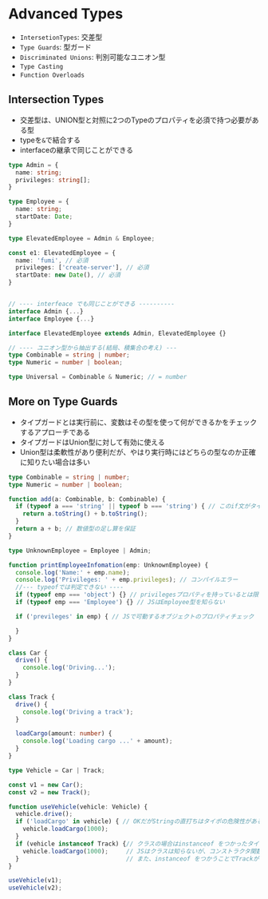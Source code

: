 # Advanced Types

- `IntersetionTypes`: 交差型
- `Type Guards`: 型ガード
- `Discriminated Unions`: 判別可能なユニオン型
- `Type Casting`
- `Function Overloads`


## Intersection Types
- 交差型は、UNION型と対照に2つのTypeのプロパティを必須で持つ必要がある型
- typeを`&`で結合する
- interfaceの継承で同じことができる
```ts
type Admin = {
  name: string;
  privileges: string[];
}

type Employee = {
  name: string;
  startDate: Date;
}

type ElevatedEmployee = Admin & Employee;

const e1: ElevatedEmployee = {
  name: 'fumi', // 必須
  privileges: ['create-server'], // 必須
  startDate: new Date(), // 必須
}


// ---- interfeace でも同じことができる ----------
interface Admin {...}
interface Employee {...}

interface ElevatedEmployee extends Admin, ElevatedEmployee {}

// ---- ユニオン型から抽出する(結局、積集合の考え) ---
type Combinable = string | number;
type Numeric = number | boolean;

type Universal = Combinable & Numeric; // = number
```



## More on Type Guards
- タイプガードとは実行前に、変数はその型を使って何ができるかをチェックするアプローチである
- タイプガードはUnion型に対して有効に使える
- Union型は柔軟性があり便利だが、やはり実行時にはどちらの型なのか正確に知りたい場合は多い

```ts filename="typeofを使ったタイプガード"
type Combinable = string | number;
type Numeric = number | boolean;

function add(a: Combinable, b: Combinable) {
  if (typeof a === 'string' || typeof b === 'string') { // このif文がタイプガードと呼ばれる
    return a.toString() + b.toString();
  }
  return a + b; // 数値型の足し算を保証
}
```


```ts filename="inキーワードをつかったタイプガード"
type UnknownEmployee = Employee | Admin;

function printEmployeeInfomation(emp: UnknownEmployee) {
  console.log('Name:' + emp.name);
  console.log('Privileges: ' + emp.privileges); // コンパイルエラー
  //--- typeofでは判定できない ----
  if (typeof emp === 'object') {} // privilegesプロパティを持っているとは限らない
  if (typeof emp === 'Employee') {} // JSはEmployee型を知らない

  if ('previleges' in emp) { // JSで可動するオブジェクトのプロパティチェック

  }
}
```

```ts filename="instanceofキーワードをつかったタイプガード(クラスを扱う場合)"
class Car {
  drive() {
    console.log('Driving...');
  }
}

class Track {
  drive() {
    console.log('Driving a track');
  }

  loadCargo(amount: number) {
    console.log('Loading cargo ...' + amount);
  }
}

type Vehicle = Car | Track;

const v1 = new Car();
const v2 = new Track();

function useVehicle(vehicle: Vehicle) {
  vehicle.drive();
  if ('loadCargo' in vehicle) { // OKだがStringの直打ちはタイポの危険性がある
    vehicle.loadCargo(1000);
  }
  if (vehicle instanceof Track) {// クラスの場合はinstanceof をつかったタイプガードが有効、JSで動く
    vehicle.loadCargo(1000);     // JSはクラスは知らないが、コンストラクタ関数は知っていて、クラスはこれにコンパイルされる
  }                              // また、instanceof をつかうことでTrackがクラスなのか、カスタムタイプなのか区別できる
}

useVehicle(v1);
useVehicle(v2);
```